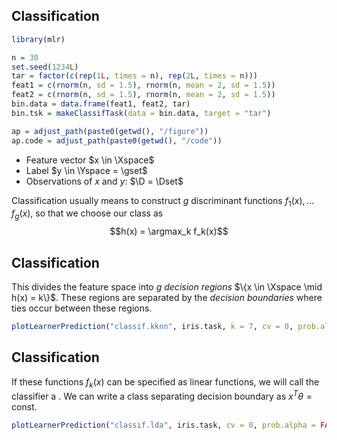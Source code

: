 ## Classification
```r
library(mlr)

n = 30
set.seed(1234L)
tar = factor(c(rep(1L, times = n), rep(2L, times = n)))
feat1 = c(rnorm(n, sd = 1.5), rnorm(n, mean = 2, sd = 1.5))
feat2 = c(rnorm(n, sd = 1.5), rnorm(n, mean = 2, sd = 1.5))
bin.data = data.frame(feat1, feat2, tar)
bin.tsk = makeClassifTask(data = bin.data, target = "tar")

ap = adjust_path(paste0(getwd(), "/figure"))
ap.code = adjust_path(paste0(getwd(), "/code"))
```

- Feature vector $x \in \Xspace$
- Label $y \in \Yspace = \gset$
- Observations of $x$ and $y$: $\D = \Dset$

Classification usually means to construct $g$ discriminant functions $f_1(x), \ldots f_g(x)$,
so that we choose our class as
$$h(x) = \argmax_k f_k(x)$$

## Classification

This divides the feature space into $g$ *decision regions* $\{x \in \Xspace \mid h(x) = k\}$.
These regions are separated by the *decision boundaries* where ties occur between these
regions.

```r
plotLearnerPrediction("classif.kknn", iris.task, k = 7, cv = 0, prob.alpha = FALSE)
```

## Classification

If these functions $f_k(x)$ can be specified as linear functions,
we will call the classifier a \emph{linear classifier}. We can write a
class separating decision boundary as $x^T\theta = \text{const}$.

```r
plotLearnerPrediction("classif.lda", iris.task, cv = 0, prob.alpha = FALSE)
```

